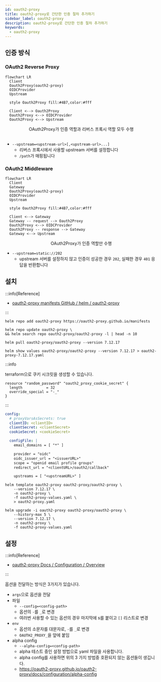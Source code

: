```yaml
---
id: oauth2-proxy
title: oauth2-proxy로 간단한 인증 절차 추가하기
sidebar_label: oauth2-proxy
description: oauth2-proxy로 간단한 인증 절차 추가하기
keywords:
  - oauth2-proxy
---
```


## 인증 방식

### OAuth2 Reverse Proxy

```mermaid
flowchart LR
  Client
  Oauth2Proxy(oauth2-proxy)
  OIDCProvider
  Upstream

  style Oauth2Proxy fill:#4B7,color:#fff

  Client <--> Oauth2Proxy
  Oauth2Proxy <--> OIDCProvider
  Oauth2Proxy <--> Upstream
```

<center>OAuth2Proxy가 인증 역할과 리버스 프록시 역할 모두 수행</center>

<br />

- `--upstream=<upstream-url>[,<upstream-url>...]`
  - 리버스 프록시에서 사용할 upstream 서버를 설정합니다
  - `/path`가 매핑됩니다

### OAuth2 Middleware

```mermaid
flowchart LR
  Client
  Gateway
  Oauth2Proxy(oauth2-proxy)
  OIDCProvider
  Upstream

  style Oauth2Proxy fill:#4B7,color:#fff

  Client <--> Gateway
  Gateway -- request --> Oauth2Proxy
  Oauth2Proxy <--> OIDCProvider
  Oauth2Proxy -- response --> Gateway
  Gateway <--> Upstream
```

<center>OAuth2Proxy가 인증 역할만 수행</center>

- `--upstream=static://202`
  - upstream 서버를 설정하지 않고 인증이 성공한 경우 `202`, 실패한 경우 `401` 응답을 반환합니다

## 설치

:::info[Reference]

- [oauth2-proxy manifests GitHub / helm / oauth2-proxy](https://github.com/oauth2-proxy/manifests/tree/main/helm/oauth2-proxy)

:::

```shell
helm repo add oauth2-proxy https://oauth2-proxy.github.io/manifests
```

```shell
helm repo update oauth2-proxy \
&& helm search repo oauth2-proxy/oauth2-proxy -l | head -n 10
```

```shell
helm pull oauth2-proxy/oauth2-proxy --version 7.12.17
```

```shell
helm show values oauth2-proxy/oauth2-proxy --version 7.12.17 > oauth2-proxy-7.12.17.yaml
```

:::info

terraform으로 쿠키 시크릿을 생성할 수 있습니다.

```hcl
resource "random_password" "oauth2_proxy_cookie_secret" {
  length           = 32
  override_special = "-_"
}
```

:::

```yaml title="oauth2-proxy-values.yaml"
config:
  # proxyVarsAsSecrets: true
  clientID: <clientID>
  clientSecret: <clientSecret>
  cookieSecret: <cookieSecret>

  configFile: |
    email_domains = [ "*" ]

    provider = "oidc"
    oidc_issuer_url = "<issuerURL>"
    scope = "openid email profile groups"
    redirect_url = "<clientURL>/oauth2/callback"

    upstreams = [ "<upstreamURL>" ]
```

```shell
helm template oauth2-proxy oauth2-proxy/oauth2-proxy \
    --version 7.12.17 \
    -n oauth2-proxy \
    -f oauth2-proxy-values.yaml \
    > oauth2-proxy.yaml
```

```shell
helm upgrade -i oauth2-proxy oauth2-proxy/oauth2-proxy \
    --history-max 5 \
    --version 7.12.17 \
    -n oauth2-proxy \
    -f oauth2-proxy-values.yaml
```

## 설정

:::info[Reference]

- [oauth2-proxy Docs / Configuration / Overview](https://oauth2-proxy.github.io/oauth2-proxy/configuration/overview)

:::

옵션을 전달하는 방식은 3가지가 있습니다.

- `args`으로 옵션을 전달
- 파일
  - `--config=<config-path>`
  - 옵션의 `-`를 `_`로 변경
  - 여러번 사용할 수 있는 옵션의 경우 마지막에 s를 붙이고 `[]` 리스트로 변경
- `env`
  - 옵션의 소문자를 대문자로, `-`를 `_`로 변경
  - `OAUTH2_PROXY_`을 앞에 붙임
- alpha config
  - `--alpha-config=<config-path>`
  - alpha 테스트 중인 설정 방법으로 yaml 파일을 사용합니다.
  - alpha config를 사용하면 위의 3 가지 방법중 호환되지 않는 옵션들이 생깁니다.
  - https://oauth2-proxy.github.io/oauth2-proxy/docs/configuration/alpha-config
